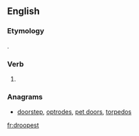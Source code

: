 ==English==

===Etymology===
{{suffix|droop|est|lang=en}}.

===Verb===
{{en-verb form}}

# {{context|archaic|lang=en}} {{en-archaic second-person singular of|droop|lang=en}}

===Anagrams===
* [[doorstep#English|doorstep]], [[optrodes#English|optrodes]], [[pet doors#English|pet doors]], [[torpedos#English|torpedos]]

[[fr:droopest]]